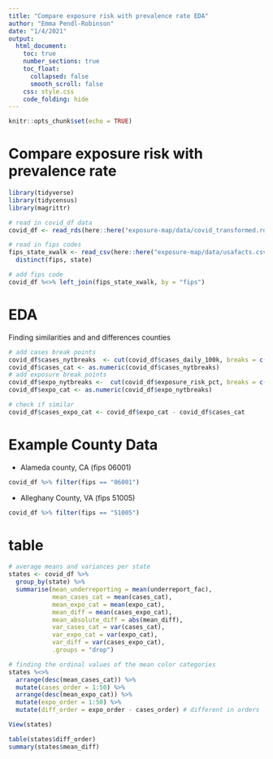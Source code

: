 ```yaml
---
title: "Compare exposure risk with prevalence rate EDA"
author: "Emma Pendl-Robinson"
date: "1/4/2021"
output: 
  html_document:
    toc: true
    number_sections: true 
    toc_float: 
      collapsed: false
      smooth_scroll: false
    css: style.css
    code_folding: hide 
---
```


```r
knitr::opts_chunk$set(echo = TRUE)
```

# Compare exposure risk with prevalence rate {-}


```r
library(tidyverse)
library(tidycensus)
library(magrittr)
```

```r
# read in covid_df data
covid_df <- read_rds(here::here("exposure-map/data/covid_transformed.rds"))

# read in fips codes
fips_state_xwalk <- read_csv(here::here("exposure-map/data/usafacts.csv")) %>%
  distinct(fips, state)

# add fips code
covid_df %<>% left_join(fips_state_xwalk, by = "fips")
```

# EDA

Finding similarities and and differences counties

```r
# add cases break points 
covid_df$cases_nytbreaks  <- cut(covid_df$cases_daily_100k, breaks = c(0, 10, 30, 50, 70, 100, 250, 700), include.lowest = TRUE)
covid_df$cases_cat <- as.numeric(covid_df$cases_nytbreaks)
# add exposure break points 
covid_df$expo_nytbreaks <-  cut(covid_df$exposure_risk_pct, breaks = c(0, 0.6, 1.2, 1.8, 2.4, 3, 4, 25), include.lowest = TRUE)
covid_df$expo_cat <- as.numeric(covid_df$expo_nytbreaks)

# check if similar
covid_df$cases_expo_cat <- covid_df$expo_cat - covid_df$cases_cat
```


# Example County Data


-	Alameda county, CA (fips 06001) 

```r
covid_df %>% filter(fips == "06001")

```
-	Alleghany County, VA (fips 51005)

```r
covid_df %>% filter(fips == "51005")
```

# table

```r
# average means and variances per state
states <- covid_df %>%
  group_by(state) %>%
  summarise(mean_underreporting = mean(underreport_fac),
            mean_cases_cat = mean(cases_cat),
            mean_expo_cat = mean(expo_cat),
            mean_diff = mean(cases_expo_cat),
            mean_absolute_diff = abs(mean_diff),
            var_cases_cat = var(cases_cat),
            var_expo_cat = var(expo_cat),
            var_diff = var(cases_expo_cat),
            .groups = "drop") 

# finding the ordinal values of the mean color categories
states %<>%
  arrange(desc(mean_cases_cat)) %>%
  mutate(cases_order = 1:50) %>%
  arrange(desc(mean_expo_cat)) %>%
  mutate(expo_order = 1:50) %>%
  mutate(diff_order = expo_order - cases_order) # different in orders

View(states)

```

```r
table(states$diff_order)
summary(states$mean_diff)

```






